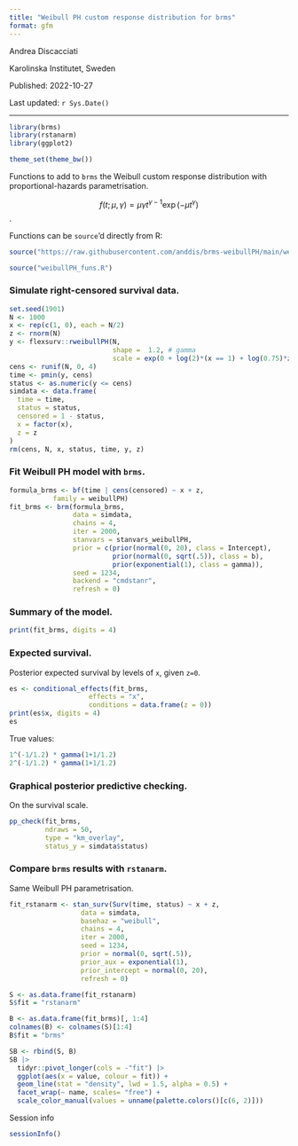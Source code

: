 ```yaml
---
title: "Weibull PH custom response distribution for brms"
format: gfm
---
```


Andrea Discacciati

Karolinska Institutet, Sweden

Published: 2022-10-27

Last updated: `r Sys.Date()`

---

```r
library(brms)
library(rstanarm)
library(ggplot2)

theme_set(theme_bw())
```


Functions to add to `brms` the Weibull custom response distribution with proportional-hazards 
parametrisation.

$$f(t; \mu, \gamma) = \mu  \gamma t^{\gamma-1} \exp(-\mu t^{\gamma})$$.

Functions can be `source`'d directly from R:

```r
source("https://raw.githubusercontent.com/anddis/brms-weibullPH/main/weibullPH_funs.R")
```

```r
source("weibullPH_funs.R")
```


### Simulate right-censored survival data.

```r
set.seed(1901)
N <- 1000
x <- rep(c(1, 0), each = N/2)
z <- rnorm(N)
y <- flexsurv::rweibullPH(N, 
                          shape =  1.2, # gamma
                          scale = exp(0 + log(2)*(x == 1) + log(0.75)*z)) # mu
cens <- runif(N, 0, 4)
time <- pmin(y, cens)
status <- as.numeric(y <= cens)
simdata <- data.frame(
  time = time,
  status = status,
  censored = 1 - status,
  x = factor(x),
  z = z
)
rm(cens, N, x, status, time, y, z)
```

### Fit Weibull PH model with `brms`.

```r
formula_brms <- bf(time | cens(censored) ~ x + z,
           family = weibullPH)
fit_brms <- brm(formula_brms, 
                data = simdata,
                chains = 4,
                iter = 2000,
                stanvars = stanvars_weibullPH,
                prior = c(prior(normal(0, 20), class = Intercept),
                          prior(normal(0, sqrt(.5)), class = b),
                          prior(exponential(1), class = gamma)),
                seed = 1234,
                backend = "cmdstanr",
                refresh = 0)
```

### Summary of the model.

```r
print(fit_brms, digits = 4)
```

### Expected survival. 

Posterior expected survival by levels of `x`, given `z=0`. 

```r
es <- conditional_effects(fit_brms,
                    effects = "x",
                    conditions = data.frame(z = 0))
print(es$x, digits = 4)
es
```

True values:

```r
1^(-1/1.2) * gamma(1+1/1.2) 
2^(-1/1.2) * gamma(1+1/1.2)
```


### Graphical posterior predictive checking.

On the survival scale.

```r
pp_check(fit_brms, 
         ndraws = 50, 
         type = "km_overlay", 
         status_y = simdata$status)
```

### Compare `brms` results with `rstanarm`.

Same Weibull PH parametrisation.

```r
fit_rstanarm <- stan_surv(Surv(time, status) ~ x + z,
                  data = simdata,
                  basehaz = "weibull",
                  chains = 4,
                  iter = 2000,
                  seed = 1234,
                  prior = normal(0, sqrt(.5)),
                  prior_aux = exponential(1),
                  prior_intercept = normal(0, 20),
                  refresh = 0)
```

```r
S <- as.data.frame(fit_rstanarm)
S$fit = "rstanarm"

B <- as.data.frame(fit_brms)[, 1:4]
colnames(B) <- colnames(S)[1:4]
B$fit = "brms"

SB <- rbind(S, B)
SB |> 
  tidyr::pivot_longer(cols = -"fit") |> 
  ggplot(aes(x = value, colour = fit)) +
  geom_line(stat = "density", lwd = 1.5, alpha = 0.5) + 
  facet_wrap(~ name, scales= "free") +
  scale_color_manual(values = unname(palette.colors()[c(6, 2)]))
```

Session info
```r
sessionInfo()
```

